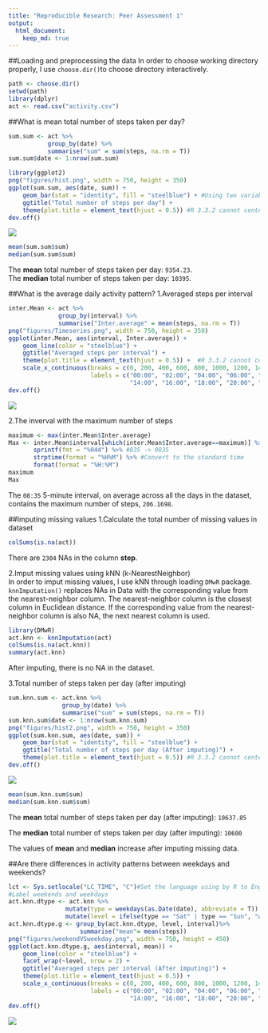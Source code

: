 ```yaml
---
title: "Reproducible Research: Peer Assessment 1"
output: 
  html_document:
    keep_md: true
---
```

##Loading and preprocessing the data
In order to choose working directory properly, I use `choose.dir()`to choose directory interactively.
```r
path <- choose.dir()
setwd(path)
library(dplyr)
act <- read.csv("activity.csv")
```

##What is mean total number of steps taken per day?
```r
sum.sum <- act %>%
           group_by(date) %>%
           summarise("sum" = sum(steps, na.rm = T))
sum.sum$date <- 1:nrow(sum.sum)

library(ggplot2)
png("figures/hist.png", width = 750, height = 350)
ggplot(sum.sum, aes(date, sum)) + 
    geom_bar(stat = "identity", fill = "steelblue") + #Using two variables from data frame to draw histogram 
    ggtitle("Total number of steps per day") +
    theme(plot.title = element_text(hjust = 0.5)) #R 3.3.2 cannot center the title automatically
dev.off()
```
![](figures/hist.png)
```r
mean(sum.sum$sum)
median(sum.sum$sum)
```
The **mean** total number of steps taken per day: `9354.23`.  
The **median** total number of steps taken per day: `10395`.

##What is the average daily activity pattern?
1.Averaged steps per interval
```r
inter.Mean <- act %>%
              group_by(interval) %>%
              summarise("Inter.average" = mean(steps, na.rm = T))
png("figures/Timeseries.png", width = 750, height = 350)
ggplot(inter.Mean, aes(interval, Inter.average)) +
    geom_line(color = "steelblue") + 
    ggtitle("Averaged steps per interval") +
    theme(plot.title = element_text(hjust = 0.5)) +  #R 3.3.2 cannot center the title automatically
    scale_x_continuous(breaks = c(0, 200, 400, 600, 800, 1000, 1200, 1400, 1600, 1800, 2000, 2200),
                       labels = c("00:00", "02:00", "04:00", "06:00", "08:00", "10:00", "12:00", 
                                  "14:00", "16:00", "18:00", "20:00", "22:00"))
dev.off()
```
![](figures/Timeseries.png)

2.The inverval with the maximum number of steps
```r
maximum <- max(inter.Mean$Inter.average)
Max <- inter.Mean$interval[which(inter.Mean$Inter.average==maximum)] %>% 
       sprintf(fmt = "%04d") %>% #835 -> 0835
       strptime(format = "%H%M") %>% #Convert to the standard time
       format(format = "%H:%M")
maximum
Max
```
The `08:35` 5-minute interval, on average across all the days in the dataset, contains the maximum number of steps, `206.1698`.

##Imputing missing values
1.Calculate the total number of missing values in dataset
```r
colSums(is.na(act))
```
There are `2304` NAs in the column **step**.

2.Imput missing values using kNN (k-NearestNeighbor)  
In order to imput missing values, I use kNN through loading `DMwR` package. `knnImputation()` replaces NAs in Data with the corresponding value from the nearest-neighbor column. The nearest-neighbor column is the closest column in Euclidean distance. If the corresponding value from the nearest-neighbor column is also NA, the next nearest column is used.
```r
library(DMwR)
act.knn <- knnImputation(act)
colSums(is.na(act.knn))
summary(act.knn)
```
After imputing, there is no NA in the dataset.

3.Total number of steps taken per day (after imputing)
```r
sum.knn.sum <- act.knn %>%
               group_by(date) %>%
               summarise("sum" = sum(steps, na.rm = T))
sum.knn.sum$date <- 1:nrow(sum.knn.sum)
png("figures/hist2.png", width = 750, height = 350)
ggplot(sum.knn.sum, aes(date, sum)) + 
    geom_bar(stat = "identity", fill = "steelblue") +
    ggtitle("Total number of steps per day (After imputing)") +
    theme(plot.title = element_text(hjust = 0.5)) #R 3.3.2 cannot center the title automatically
dev.off()
```
![](figures/hist2.png)
```r
mean(sum.knn.sum$sum)
median(sum.knn.sum$sum)
```
The **mean** total number of steps taken per day (after imputing): `10637.85`  

The **median** total number of steps taken per day (after imputing): `10600`

The values of **mean** and **median** increase after imputing missing data.

##Are there differences in activity patterns between weekdays and weekends?
```r
lct <- Sys.setlocale("LC_TIME", "C")#Set the language using by R to English instead of using default language
#Label weekends and weekdays
act.knn.dtype <- act.knn %>%
                mutate(type = weekdays(as.Date(date), abbreviate = T)) %>%
                mutate(level = ifelse(type == "Sat" | type == "Sun", "weekend", "weekday"))
act.knn.dtype.g <- group_by(act.knn.dtype, level, interval)%>%
                    summarise("mean"= mean(steps))
png("figures/weekendVSweekday.png", width = 750, height = 450)
ggplot(act.knn.dtype.g, aes(interval, mean)) + 
    geom_line(color = "steelblue") + 
    facet_wrap(~level, nrow = 2) +
    ggtitle("Averaged steps per interval (After imputing)") +
    theme(plot.title = element_text(hjust = 0.5)) +
    scale_x_continuous(breaks = c(0, 200, 400, 600, 800, 1000, 1200, 1400, 1600, 1800, 2000, 2200),
                       labels = c("00:00", "02:00", "04:00", "06:00", "08:00", "10:00", "12:00", 
                                  "14:00", "16:00", "18:00", "20:00", "22:00"))
dev.off()
```
![](figures/weekendVSweekday.png)